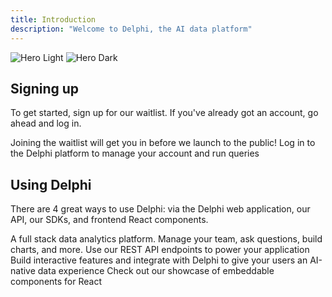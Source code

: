 ```yaml
---
title: Introduction
description: "Welcome to Delphi, the AI data platform"
---
```


<img
  className="block dark:hidden"
  src="/images/logo-color-dark-lg.png"
  alt="Hero Light"
/>
<img
  className="hidden dark:block"
  src="/images/logo-color-light-lg.png"
  alt="Hero Dark"
/>

## Signing up

To get started, sign up for our waitlist. If you've already got an account, go ahead and log in.

<CardGroup cols={2}>
  <Card title="Join Waitlist" icon="pen-to-square" href="https://delphihq.com">
    Joining the waitlist will get you in before we launch to the public!
  </Card>
  <Card title="Sign In" icon="right-to-bracket" href="https://app.delphihq.com">
    Log in to the Delphi platform to manage your account and run queries
  </Card>
</CardGroup>

## Using Delphi

There are 4 great ways to use Delphi: via the Delphi web application, our API, our SDKs, and frontend React components.

<CardGroup cols={2}>
  <Card
    title="Delphi Web App"
    icon="globe-pointer"
    href="https://app.delphihq.com"
  >
    A full stack data analytics platform. Manage your team, ask questions, build
    charts, and more.
  </Card>
  <Card title="API Reference" icon="code" href="/api-reference">
    Use our REST API endpoints to power your application
  </Card>
  <Card title="SDKs" icon="screwdriver-wrench" href="/sdks">
    Build interactive features and integrate with Delphi to give your users an
    AI-native data experience
  </Card>
  <Card title="React Components" icon="palette" href="/components/react">
    Check out our showcase of embeddable components for React
  </Card>
</CardGroup>
